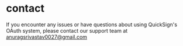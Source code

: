 # contact

If you encounter any issues or have questions about using QuickSign's OAuth system, please contact our support team at anuragsrivastav0027@gmail.com